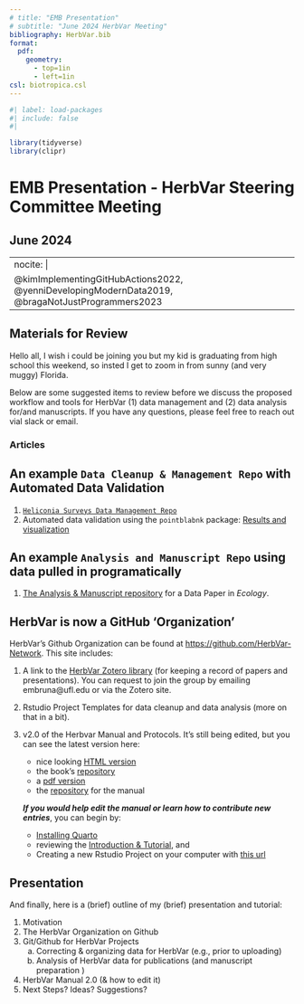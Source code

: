 ```yaml
---
# title: "EMB Presentation"
# subtitle: "June 2024 HerbVar Meeting"
bibliography: HerbVar.bib
format: 
  pdf:
    geometry: 
      - top=1in
      - left=1in
csl: biotropica.csl
---
```


```r
#| label: load-packages
#| include: false
#| 

library(tidyverse)
library(clipr)
```
<!-- add this? https://www.emilyriederer.com/post/data-valid-lightweight/ -->


# EMB Presentation - HerbVar Steering Committee Meeting
## June 2024 

---
nocite: |
    @kimImplementingGitHubActions2022, @yenniDevelopingModernData2019, @bragaNotJustProgrammers2023
---

## Materials for Review

Hello all, I wish i could be joining you but my kid is graduating from high school this weekend, so insted I get to zoom in from sunny (and very muggy) Florida. 

Below are some suggested items to review before we discuss the proposed workflow and tools for HerbVar (1) data management and (2) data analysis for/and manuscripts. If you have any questions, please feel free to reach out vial slack or email.  

### Articles  

::: {#refs}
:::

## An example `Data Cleanup & Management Repo` with Automated Data Validation

1. [`Heliconia Surveys Data Management Repo`](https://github.com/BrunaLab/HeliconiaSurveys)
2. Automated data validation using the `pointblabnk` package: [Results and visualization](https://brunalab.github.io/HeliconiaSurveys/survey_validation/survey_validation.html)

## An example `Analysis and Manuscript Repo` using data pulled in programatically

1. [The Analysis & Manuscript repository](https://github.com/BrunaLab/Bruna_etal_HeliconiaDataPaper) for a Data Paper in _Ecology_.

## HerbVar is now a GitHub 'Organization'

HerbVar's Github Organization can be found at [https://github.com/HerbVar-Network](https://github.com/HerbVar-Network). This site includes: 

1. A link to the [HerbVar Zotero library](https://www.zotero.org/groups/5539815/herbvar) (for keeping a record of papers and presentations). You can request to join the group by emailing embruna@ufl.edu or via the Zotero site.

2. Rstudio Project Templates for data cleanup and data analysis (more on that in a bit). 

3. v2.0 of the Herbvar Manual and Protocols. It's still being edited, but you can see the latest version here: 

    - nice looking [HTML version](https://herbvar-network.github.io/herbvar_manual/)
    - the book's [repository](https://github.com/HerbVar-Network/herbvar_manual)
    - a [pdf version](https://github.com/HerbVar-Network/herbvar_manual/blob/c16cb0533026ed18a834b3b5b25e52aa76436ff3/_book/HerbVar-Project-Manual---Field-Protocols.pdf) 
    - the [repository](https://github.com/HerbVar-Network/herbvar_manual) for the manual

    ***If you would help edit the manual or learn how to contribute new entries***, you can begin by:  
  
   - [Installing Quarto](https://quarto.org/docs/get-started/) 
   - reviewing the [Introduction & Tutorial](https://quarto.org/docs/get-started/hello/rstudio.html), and 
   - Creating a new Rstudio Project on your computer with [this url](https://github.com/HerbVar-Network/herbvar_manual.git) 


## Presentation 

And finally, here is a (brief) outline of my (brief) presentation and tutorial:

1. Motivation
2. The HerbVar Organization on Github 
3. Git/Github for HerbVar Projects
    a. Correcting & organizing data for HerbVar (e.g., prior to uploading)
    b. Analysis of HerbVar data for publications (and manuscript preparation ) 
4. HerbVar Manual 2.0 (& how to edit it)
5. Next Steps? Ideas? Suggestions?
 
